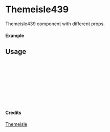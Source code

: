 
<Meta of={Themeisle439} title="Themeisle/Themeisle439" />

# Themeisle439

Themeisle439 component with different props.

#### Example

<Canvas of={Themeisle439.Primary} />

## Usage

```ts
import { Themeisle439 } from "yadl-ui";

const Example = () => {
  return (
      <Themeisle439 />
  );
};

export default Example;
```

#### Credits
[Themeisle](https://themeisle.com/illustrations/)
